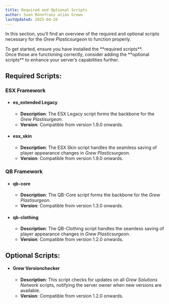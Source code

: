 ```yaml
---
title: Required and Optional Scripts
author: Sven Rönnfranz alias Grewo
lastUpdated: 2025-04-26
---
```


In this section, you’ll find an overview of the required and optional scripts necessary for the *Grew Plasticsurgeon* to function properly.
<Aside type="tip">
  To get started, ensure you have installed the **required scripts**.<br/>
  Once those are functioning correctly, consider adding the **optional scripts** to enhance your server’s capabilities further.
</Aside>

## Required Scripts:
### ESX Framework
- #### <a href="https://github.com/esx-framework/esx_core" target="_blank" style="text-decoration: none;">es_extended Legacy</a>
  - **Description**: The ESX Legacy script forms the backbone for the *Grew Plastisurgeon*.  
  - **Version**: Compatible from version 1.9.0 onwards.
  
- #### <a href="https://github.com/esx-framework/esx_core" target="_blank" style="text-decoration: none;">esx_skin</a>
  - **Description**: The ESX Skin script handles the seamless saving of player appearance changes in *Grew Plasticsurgeon*.  
  - **Version**: Compatible from version 1.9.0 onwards.

### QB Framework
- #### <a href="https://github.com/qbcore-framework/qb-core" target="_blank" style="text-decoration: none;">qb-core</a>
  - **Description**: The QB-Core script forms the backbone for the *Grew Plastisurgeon*.  
  - **Version**: Compatible from version 1.3.0 onwards.
  
- #### <a href="https://github.com/qbcore-framework/qb-clothing" target="_blank" style="text-decoration: none;">qb-clothing</a>
  - **Description**: The QB-Clothing script handles the seamless saving of player appearance changes in *Grew Plasticsurgeon*.  
  - **Version**: Compatible from version 1.2.0 onwards.

## Optional Scripts:
- ####  <a href="https://wiki.grew-solutions.de/grew_versionchecker/readme" target="_blank" style="text-decoration: none;">Grew Versionchecker</a>
  - **Description**: This script checks for updates on all *Grew Solutions Network* scripts, notifying the server owner when new versions are available.
  - **Version**: Compatible from version 1.2.0 onwards.
